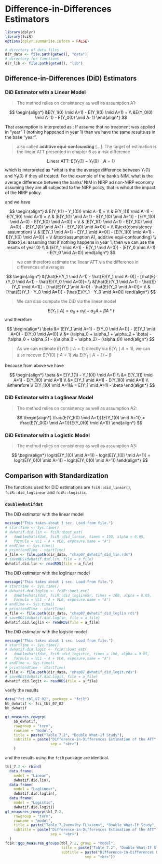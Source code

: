 # Difference-in-Differences Estimators {#did}


```r
library(dplyr)
library(fciR)
options(dplyr.summarise.inform = FALSE)
```



```r
# directory of data files
dir_data <- file.path(getwd(), "data")
# directory for functions
dir_lib <- file.path(getwd(), "lib")
```


## Difference-in-Differences (DiD) Estimators


### DiD Estimator with a Linear Model

> The method relies on consistency as well as assumption A1:

$$
\begin{align*}
&E(Y_1(0) \mid A=1) - E(Y_1(0) \mid A=1) = \\
&E(Y_0(0) \mid A=1) - E(Y_0(0) \mid A=1)
\end{align*}
$$

That assumption is interpreted as : If assume that no treatment was applied in
"year" 1 (nothing happened in year 1) than we have the same results as in the 
base "year".


> also called **additive equi-confounding** [...]. The target of estimation is 
the linear ATT presented in chapter 6 as a risk difference

$$
\text{Linear ATT:} \: E(Y_1(1) - Y_1(0) \mid A=1)
$$
which is interpreted as *what is the the average difference between $Y_1(1)$ 
and $Y_1(0)$ if they all treated. For the example of the bank's NIM, what is
the average difference between the banks' NIM in NIRP ad non-NIRP economy assuming
they are all subjected to the NIRP policy, that is wihout the impact of the NIRP
policy.

and we have

$$
\begin{align*}
& E(Y_1(1) - Y_1(0)) \mid A=1) = \\
& E(Y_1(1) \mid A=1) - E(Y_1(0) \mid A=1) = \\
& [E(Y_1(1) \mid A=1) - E(Y_1(0) \mid A=1)] - [E(Y_1(0) \mid A=0) - E(Y_1(0) \mid A=0)] = \\
& [E(Y_1(1) \mid A=1) - E(Y_1(0) \mid A=0)] - [E(Y_1(0) \mid A=1) - E(Y_1(0) \mid A=0)] = \\
&\text{consistency assumption} \\
& [E(Y_1 \mid A=1) - E(Y_1 \mid A=0)] - [E(Y_1(0) \mid A=1) - E(Y_1(0) \mid A=0)] = \\
&\text{assumption A1, additive equi-confounding} \\
&\text{i.e. assuming that if nothing happens in year 1, then we can use the results of year 0} \\
& [E(Y_1 \mid A=1) - E(Y_1 \mid A=0)] - [E(Y_0 \mid A=1) - E(Y_0 \mid A=0)]
\end{align*}
$$

> we can therefore estimate the linear ATT via the difference in differences 
of averages

$$
\begin{align*}
&[\hat{E}(Y_1 \mid A=1) - \hat{E}(Y_1 \mid A=0)] - [\hat{E}(Y_0 \mid A=1) - \hat{E}(Y_0 \mid A=0)]= \\
&[\hat{E}(Y_1 \mid A=1) - \hat{E}(Y_0 \mid A=1)] - [\hat{E}(Y_1 \mid A=0) - \hat{E}(Y_0 \mid A=0)]= \\
&[\hat{E}(Y_1 - Y_0 \mid A=1)] - [\hat{E}(Y_1 - Y_0 \mid A=0)]
\end{align*}
$$

> We can also compute the DiD via the linear model

$$
E(Y_t \mid A) = \alpha_0 + \alpha_1 t + \alpha_2 A + \beta A * t
$$
and therefore


$$
\begin{align*}
\beta &= [E(Y_1 \mid A=1) - E(Y_0 \mid A=1)] - [E(Y_1 \mid A=0) - E(Y_0 \mid A=0)] \\
&= (\alpha_0 + \alpha_1 + \alpha_2 + \beta) - (\alpha_0 + \alpha_2) - 
((\alpha_0 + \alpha_2) - (\alpha_0))
\end{align*}
$$

> As we can estimate $E(Y(1) \mid A=1)$ directly via $E(Y_1 \mid A=1)$, we can 
also recover $E(Y(0) \mid A=1)$ via $E(Y_1 \mid A=1) - \beta$

because from above we have

$$
\begin{align*}
\beta &= E(Y_1(1) - Y_1(0)) \mid A=1) \\
&= E(Y_1(1) \mid A=1) - E(Y_1(0) \mid A=1) \\
&= E(Y_1 \mid A=1) - E(Y_1(0) \mid A=1) \\
&\therefore \\
E(Y_1(0) \mid A=1)& = E(Y_1 \mid A=1) - \beta
\end{align*}
$$

### DiD Estimator with a Loglinear Model

> The method relies on consistency as well as assumption A2:

$$
\begin{align*}
\frac{E(Y_1(0) \mid A=1)}{E(Y_1(0) \mid A=1)} =
\frac{E(Y_0(0) \mid A=1)}{E(Y_0(0) \mid A=1)}
\end{align*}
$$



### DiD Estimator with a Logistic Model

> The method relies on consistency as well as assumption A3:

$$
\begin{align*}
logit(E(Y_1(0) \mid A=1)) - logit(E(Y_1(0) \mid A=1)) =
logit(E(Y_0(0) \mid A=1)) - logit(E(Y_0(0) \mid A=1))
\end{align*}
$$


## Comparison with Standardization

The functions used for DID estimations are `fciR::did_linear()`, 
`fciR::did_loglinear` and `fciR::logistic`.


### `doublewhatifdat`

The DiD estimator with the linear model

```r
message("This takes about 1 sec. Load from file.")
# startTime <- Sys.time()
# dwhatif.did.lin <- fciR::boot_est(
#   doublewhatifdat, fciR::did_linear, times = 100, alpha = 0.05, 
#   formula = VL1 ~ A + VL0, exposure.name = "A")
# endTime <- Sys.time()
# print(endTime - startTime)
a_file <- file.path(dir_data, "chap07_dwhatif_did_lin.rds")
# saveRDS(dwhatif.did.lin, file = a_file)
dwhatif.did.lin <- readRDS(file = a_file)
```



The DiD estimator with the loglinear model

```r
message("This takes about 1 sec. Load from file.")
# startTime <- Sys.time()
# dwhatif.did.loglin <- fciR::boot_est(
#   doublewhatifdat, fciR::did_loglinear, times = 100, alpha = 0.05, 
#   formula = VL1 ~ A + VL0, exposure.name = "A")
# endTime <- Sys.time()
# print(endTime - startTime)
a_file <- file.path(dir_data, "chap07_dwhatif_did_loglin.rds")
# saveRDS(dwhatif.did.loglin, file = a_file)
dwhatif.did.loglin <- readRDS(file = a_file)
```


The DiD estimator with the logistic model

```r
message("This takes about 1 sec. Load from file.")
# startTime <- Sys.time()
# dwhatif.did.logit <- fciR::boot_est(
#   doublewhatifdat, fciR::did_logistic, times = 100, alpha = 0.05, 
#   formula = VL1 ~ A + VL0, exposure.name = "A")
# endTime <- Sys.time()
# print(endTime - startTime)
a_file <- file.path(dir_data, "chap07_dwhatif_did_logit.rds")
# saveRDS(dwhatif.did.logit, file = a_file)
dwhatif.did.logit <- readRDS(file = a_file)
```




verify the results

```r
data("fci_tbl_07_02", package = "fciR")
bb_dwhatif <- fci_tbl_07_02
bb_dwhatif
```


```r
gt_measures_rowgrp(
    bb_dwhatif, 
    rowgroup = "term",
    rowname = "model",
    title = paste("Table 7.2", "Double What-If Study"), 
    subtitle = paste("Difference-in-Differences Estimation of the ATT",
                     sep = "<br>")
    )
```

and the results using the `fciR` package are identical.

```r
tbl_7.2 <- rbind(
  data.frame(
    model = "Linear",
    dwhatif.did.lin), 
  data.frame(
    model = "Loglinear",
    dwhatif.did.loglin),
  data.frame(
    model = "Logistic",
    dwhatif.did.logit))
gt_measures_rowgrp(tbl_7.2,
    rowgroup = "term",
    rowname = "model",
    title = paste("Table 7.2<em>(by FL)</em>", "Double What-If Study", sep = "<br>"), 
    subtitle = paste("Difference-in-Differences Estimation of the ATT",
                     sep = "<br>")
  )
fciR::ggp_measures_groups(tbl_7.2, group = "model", 
                          title = paste("Table 7.2", "Double What-If Study"),
                          subtitle = paste("Difference-in-Differences Estimation of the ATT",
                                     sep = "<br>"))
```


